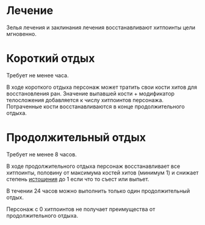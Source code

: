 = Лечение =
Зелья лечения и заклинания лечения восстанавливают хитпоинты цели мгновенно.

= Короткий отдых =
Требует не менее часа.

В ходе короткого отдыха персонаж может тратить свои кости хитов для восстановления ран. Значение выпавшей кости + модификатор телосложения добавляется к числу хитпоинтов персонажа. Потраченные кости восстанавливаются в конце продолжительного отдыха.

= Продолжительный отдых =
Требует не менее 8 часов.

В ходе продолжительного отдыха персонаж восстанавливает все хитпоинты, половину от максимума костей хитов (минимум 1) и снижает степень [[food|истощения]] до 1 если что то съест или выпьет.

В течении 24 часов можно выполнить только один продолжительный отдых.

Персонаж с 0 хитпоинтов не получает преимущества от продолжительного отдыха.
